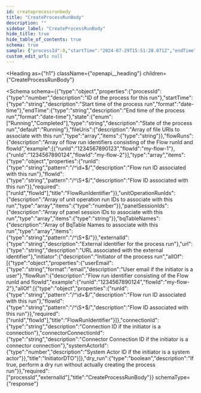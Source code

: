 ```yaml
---
id: createprocessrunbody
title: "CreateProcessRunBody"
description: ""
sidebar_label: "CreateProcessRunBody"
hide_title: true
hide_table_of_contents: true
schema: true
sample: {"processId":0,"startTime":"2024-07-29T15:51:28.071Z","endTime":"2024-07-29T15:51:28.071Z","state":"Running","fileUris":["string"],"flowRuns":[{"runId":"1234567890123","flowId":"my-flow-1"},{"runId":"1234567890124","flowId":"my-flow-2"}],"unitOperationRunIds":[0],"panelSessionIds":["string"],"bqTableNames":["string"],"externalId":"string","url":"string","initiator":{"userEmail":"user@example.com","flowRun":{"runId":"1234567890124","flowId":"my-flow-2"},"connectionId":"string","connectorConnectionId":"string","systemActorId":0},"dry_run":true}
custom_edit_url: null
---
```



<Heading
  as={"h1"}
  className={"openapi__heading"}
  children={"CreateProcessRunBody"}
>
</Heading>





<Schema
  schema={{"type":"object","properties":{"processId":{"type":"number","description":"ID of the process for this run"},"startTime":{"type":"string","description":"Start time of the process run","format":"date-time"},"endTime":{"type":"string","description":"End time of the process run","format":"date-time"},"state":{"enum":["Running","Completed"],"type":"string","description":"State of the process run","default":"Running"},"fileUris":{"description":"Array of file URIs to associate with this run","type":"array","items":{"type":"string"}},"flowRuns":{"description":"Array of flow run identifiers consisting of the Flow runId and flowId","example":[{"runId":"1234567890123","flowId":"my-flow-1"},{"runId":"1234567890124","flowId":"my-flow-2"}],"type":"array","items":{"type":"object","properties":{"runId":{"type":"string","pattern":"/^\\d+$/","description":"Flow run ID associated with this run"},"flowId":{"type":"string","pattern":"/^\\S+$/","description":"Flow ID associated with this run"}},"required":["runId","flowId"],"title":"FlowRunIdentifier"}},"unitOperationRunIds":{"description":"Array of unit operation run IDs to associate with this run","type":"array","items":{"type":"number"}},"panelSessionIds":{"description":"Array of panel session IDs to associate with this run","type":"array","items":{"type":"string"}},"bqTableNames":{"description":"Array of BqTable Names to associate with this run","type":"array","items":{"type":"string","pattern":"/^\\S+$/"}},"externalId":{"type":"string","description":"External identifier for the process run"},"url":{"type":"string","description":"URL associated with the external identifier"},"initiator":{"description":"Initiator of the process run","allOf":[{"type":"object","properties":{"userEmail":{"type":"string","format":"email","description":"User email if the initiator is a user"},"flowRun":{"description":"Flow run identifier consisting of the Flow runId and flowId","example":{"runId":"1234567890124","flowId":"my-flow-2"},"allOf":[{"type":"object","properties":{"runId":{"type":"string","pattern":"/^\\d+$/","description":"Flow run ID associated with this run"},"flowId":{"type":"string","pattern":"/^\\S+$/","description":"Flow ID associated with this run"}},"required":["runId","flowId"],"title":"FlowRunIdentifier"}]},"connectionId":{"type":"string","description":"Connection ID if the initiator is a connection"},"connectorConnectionId":{"type":"string","description":"Connector Connection ID if the initiator is a connector connection"},"systemActorId":{"type":"number","description":"System Actor ID if the initiator is a system actor"}},"title":"InitiatorDTO"}]},"dry_run":{"type":"boolean","description":"If true, perform a dry run without actually creating the process run"}},"required":["processId","externalId"],"title":"CreateProcessRunBody"}}
  schemaType={"response"}
>
  
</Schema>
            